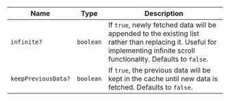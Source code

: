 | Name                | Type      | Description                                                                                                                                                               |
| ------------------- | --------- | ------------------------------------------------------------------------------------------------------------------------------------------------------------------------- |
| `infinite?`         | `boolean` | If `true`, newly fetched data will be appended to the existing list rather than replacing it. Useful for implementing infinite scroll functionality. Defaults to `false`. |
| `keepPreviousData?` | `boolean` | If `true`, the previous data will be kept in the cache until new data is fetched. Defaults to `false`.                                                                    |

